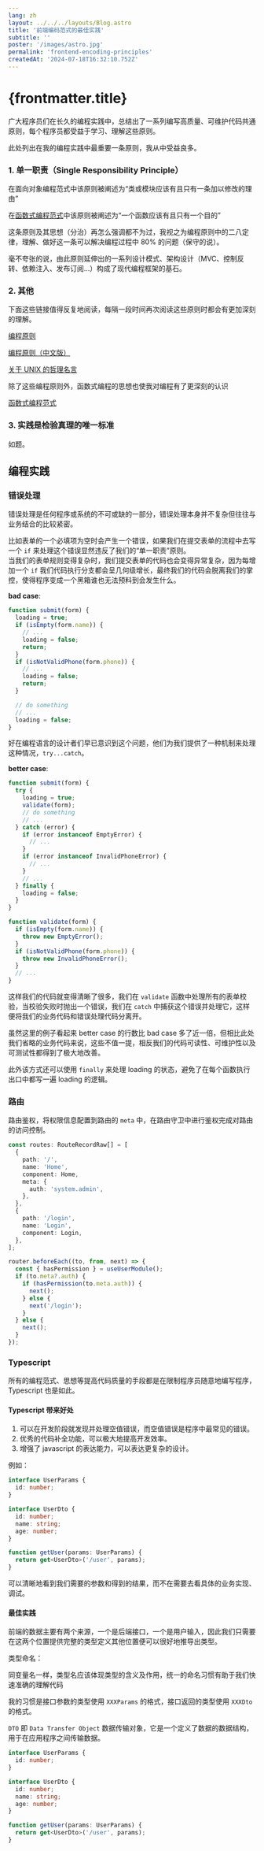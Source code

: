 ```yaml
---
lang: zh
layout: ../../../layouts/Blog.astro
title: '前端编码范式的最佳实践'
subtitle: ''
poster: '/images/astro.jpg'
permalink: 'frontend-encoding-principles'
createdAt: '2024-07-18T16:32:10.752Z'
---
```


# {frontmatter.title}

广大程序员们在长久的编程实践中，总结出了一系列编写高质量、可维护代码共通原则，每个程序员都受益于学习、理解这些原则。

此处列出在我的编程实践中最重要一条原则，我从中受益良多。

### 1. 单一职责（Single Responsibility Principle）

在面向对象编程范式中该原则被阐述为“类或模块应该有且只有一条加以修改的理由”

在[函数式编程范式](https://llh911001.gitbooks.io/mostly-adequate-guide-chinese/content/)中该原则被阐述为“一个函数应该有且只有一个目的”

这条原则及其思想（分治）再怎么强调都不为过，我视之为编程原则中的二八定律，理解、做好这一条可以解决编程过程中 80% 的问题（保守的说）。

毫不夸张的说，由此原则延伸出的一系列设计模式、架构设计（MVC、控制反转、依赖注入、发布订阅...）构成了现代编程框架的基石。

### 2. 其他

下面这些链接值得反复地阅读，每隔一段时间再次阅读这些原则时都会有更加深刻的理解。

[编程原则](https://github.com/webpro/programming-principles)

[编程原则（中文版）](https://mouse0w0.github.io/2018/10/04/Programming-Principles/)

[关于 UNIX 的哲理名言](https://www.cnblogs.com/memory4young/p/unix-rules.html)

除了这些编程原则外，函数式编程的思想也使我对编程有了更深刻的认识

[函数式编程范式](https://llh911001.gitbooks.io/mostly-adequate-guide-chinese/content/)

### 3. 实践是检验真理的唯一标准

如题。

## 编程实践

### 错误处理

错误处理是任何程序或系统的不可或缺的一部分，错误处理本身并不复杂但往往与业务结合的比较紧密。

比如表单的一个必填项为空时会产生一个错误，如果我们在提交表单的流程中去写一个 `if` 来处理这个错误显然违反了我们的“单一职责”原则。  
当我们的表单规则变得复杂时，我们提交表单的代码也会变得异常复杂，因为每增加一个 `if` 我们代码执行分支都会呈几何级增长，最终我们的代码会脱离我们的掌控，使得程序变成一个黑箱谁也无法预料到会发生什么。

**bad case**:

```js
function submit(form) {
  loading = true;
  if (isEmpty(form.name)) {
    // ...
    loading = false;
    return;
  }
  if (isNotValidPhone(form.phone)) {
    // ...
    loading = false;
    return;
  }

  // do something
  // ...
  loading = false;
}
```

好在编程语言的设计者们早已意识到这个问题，他们为我们提供了一种机制来处理这种情况，`try...catch`。

**better case**:

```js
function submit(form) {
  try {
    loading = true;
    validate(form);
    // do something
    // ...
  } catch (error) {
    if (error instanceof EmptyError) {
      // ...
    }
    if (error instanceof InvalidPhoneError) {
      // ...
    }
    // ...
  } finally {
    loading = false;
  }
}

function validate(form) {
  if (isEmpty(form.name)) {
    throw new EmptyError();
  }
  if (isNotValidPhone(form.phone)) {
    throw new InvalidPhoneError();
  }
  // ...
}
```

这样我们的代码就变得清晰了很多，我们在 `validate` 函数中处理所有的表单校验，当校验失败时抛出一个错误，我们在 `catch` 中捕获这个错误并处理它，这样便将我们的业务代码和错误处理代码分离开。

虽然这里的例子看起来 better case 的行数比 bad case 多了近一倍，但相比此处我们省略的业务代码来说，这些不值一提，相反我们的代码可读性、可维护性以及可测试性都得到了极大地改善。

此外该方式还可以使用 `finally` 来处理 loading 的状态，避免了在每个函数执行出口中都写一遍 loading 的逻辑。

### 路由

路由鉴权，将权限信息配置到路由的 `meta` 中，在路由守卫中进行鉴权完成对路由的访问控制。

```ts
const routes: RouteRecordRaw[] = [
  {
    path: '/',
    name: 'Home',
    component: Home,
    meta: {
      auth: 'system.admin',
    },
  },
  {
    path: '/login',
    name: 'Login',
    component: Login,
  },
];

router.beforeEach((to, from, next) => {
  const { hasPermission } = useUserModule();
  if (to.meta?.auth) {
    if (hasPermission(to.meta.auth)) {
      next();
    } else {
      next('/login');
    }
  } else {
    next();
  }
});
```

### Typescript

所有的编程范式、思想等提高代码质量的手段都是在限制程序员随意地编写程序，Typescript 也是如此。

#### Typescript 带来好处

1. 可以在开发阶段就发现并处理空值错误，而空值错误是程序中最常见的错误。
2. 优秀的代码补全功能，可以极大地提高开发效率。
3. 增强了 javascript 的表达能力，可以表达更复杂的设计。

例如：

```ts
interface UserParams {
  id: number;
}

interface UserDto {
  id: number;
  name: string;
  age: number;
}

function getUser(params: UserParams) {
  return get<UserDto>('/user', params);
}
```

可以清晰地看到我们需要的参数和得到的结果，而不在需要去看具体的业务实现、调试。

#### 最佳实践

前端的数据主要有两个来源，一个是后端接口，一个是用户输入，因此我们只需要在这两个位置提供完整的类型定义其他位置便可以很好地推导出类型。

类型命名：

同变量名一样，类型名应该体现类型的含义及作用，统一的命名习惯有助于我们快速准确的理解代码

我的习惯是接口参数的类型使用 `XXXParams` 的格式，接口返回的类型使用 `XXXDto` 的格式。

`DTO` 即 `Data Transfer Object` 数据传输对象，它是一个定义了数据的数据结构，用于在应用程序之间传输数据。

```ts
interface UserParams {
  id: number;
}

interface UserDto {
  id: number;
  name: string;
  age: number;
}

function getUser(params: UserParams) {
  return get<UserDto>('/user', params);
}
```
